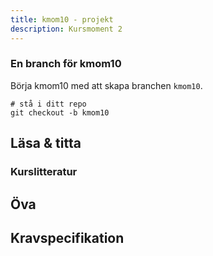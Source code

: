 ```yaml
---
title: kmom10 - projekt
description: Kursmoment 2
---
```


### En branch för kmom10

Börja kmom10 med att skapa branchen `kmom10`.

```shell
# stå i ditt repo
git checkout -b kmom10
```


## Läsa & titta

### Kurslitteratur


## Öva


## Kravspecifikation